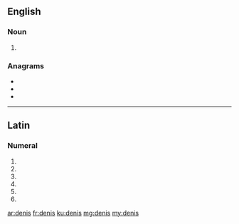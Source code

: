 {{also|Denis|dénis|Dênis}}
==English==

===Noun===
{{head|en|noun plural form}}

# {{plural of|deni|lang=en}}

===Anagrams===
* {{l|en|dines}}
* {{l|en|nides}}
* {{l|en|snide}}

----

==Latin==

===Numeral===
{{la-num-form|denīs}}

# {{inflection of|denī||dat|m|p|lang=la}}
# {{inflection of|denī||dat|f|p|lang=la}}
# {{inflection of|denī||dat|n|p|lang=la}}
# {{inflection of|denī||abl|m|p|lang=la}}
# {{inflection of|denī||abl|n|p|lang=la}}
# {{inflection of|denī||abl|f|p|lang=la}}

[[ar:denis]]
[[fr:denis]]
[[ku:denis]]
[[mg:denis]]
[[my:denis]]